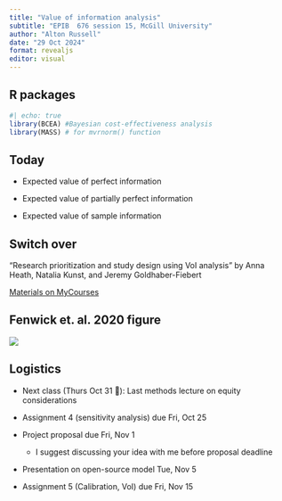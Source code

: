 ```yaml
---
title: "Value of information analysis"
subtitle: "EPIB  676 session 15, McGill University"
author: "Alton Russell"
date: "29 Oct 2024"
format: revealjs
editor: visual
---
```


## R packages

```r
#| echo: true
library(BCEA) #Bayesian cost-effectiveness analysis
library(MASS) # for mvrnorm() function
```

## Today

-   Expected value of perfect information

-   Expected value of partially perfect information

-   Expected value of sample information

## Switch over

"Research prioritization and study design using VoI analysis" by Anna Heath, Natalia Kunst, and Jeremy Goldhaber-Fiebert

[Materials on MyCourses](https://mycourses2.mcgill.ca/d2l/le/lessons/624791/topics/6929073)

## Fenwick et. al. 2020 figure

![](VoI_process.png)

## Logistics

-   Next class (Thurs Oct 31 🎃): Last methods lecture on equity considerations

-   Assignment 4 (sensitivity analysis) due Fri, Oct 25

-   Project proposal due Fri, Nov 1

    -   I suggest discussing your idea with me before proposal deadline

-   Presentation on open-source model Tue, Nov 5

-   Assignment 5 (Calibration, VoI) due Fri, Nov 15
